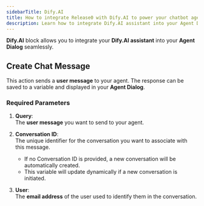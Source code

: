 ```yaml
---
sidebarTitle: Dify.AI
title: How to integrate Release0 with Dify.AI to power your chatbot agents with AI assistant conversations
description: Learn how to integrate Dify.AI assistant into your Agent Dialog for seamless chatbot interactions.
---
```


**Dify.AI** block allows you to integrate your **Dify.AI assistant** into your **Agent Dialog** seamlessly. 

## Create Chat Message

This action sends a **user message** to your agent. The response can be saved to a variable and displayed in your **Agent Dialog**.

### Required Parameters

1. **Query**:  
   The **user message** you want to send to your agent. 

2. **Conversation ID**:  
   The unique identifier for the conversation you want to associate with this message.  
   - If no Conversation ID is provided, a new conversation will be automatically created.  
   - This variable will update dynamically if a new conversation is initiated.

3. **User**:  
   The **email address** of the user used to identify them in the conversation.
